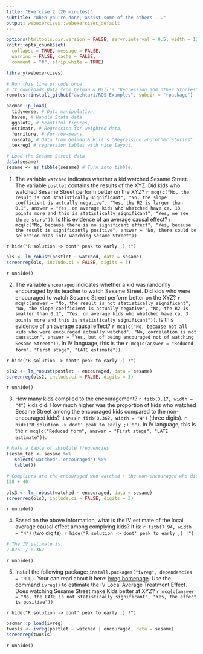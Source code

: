 ```yaml
---
title: "Exercise 2 (20 minutes)"
subtitle: "When you're done, assist some of the others ..."
output: webexercises::webexercises_default
---
```


```r
options(htmltools.dir.version = FALSE, servr.interval = 0.5, width = 115, digits = 2)
knitr::opts_chunk$set(
  collapse = TRUE, message = FALSE, 
  warning = FALSE, cache = FALSE,
  comment = "#", strip.white = TRUE)

library(webexercises)
```

```r
# Run this line of code once. 
# It downloads Data from Gelman & Hill's "Regression and other Stories"
remotes::install_github("avehtari/ROS-Examples", subdir = "rpackage")
```

```r
pacman::p_load(
  tidyverse, # Data manipulation,
  haven, # Handle Stata data.
  ggplot2, # beautiful figures,
  estimatr, # Regression for weighted data,
  furniture, # For row-means,
  rosdata, # Data from Gelman & Hill's "Regression and other Stories"
  texreg) # regression tables with nice layout.

# Load the Sesame Street data
data(sesame)
sesame <- as_tibble(sesame) # Turn into tibble.
```

1. The variable `watched` indicates whether a kid watched Sesame Street. The variable `postlet` contains the results of the XYZ. Did kids who watched Sesame Street perform better on the XYZ? `r mcq(c("No, the result is not statistically significant", "No, the slope coefficient is actually negative", "Yes, the R2 is larger than 0.1", answer = "Yes, on average kids who whatched have ca. 13 points more and this is statistically significant", "Yes, we see three stars"))`. Is this evidence of an average causal effect? `r mcq(c("No, because there is no significant effect", "Yes, because the result is significantly positive", answer = "No, there could be selection bias into watching Sesame Street"))`

`r hide("R solution -> dont' peak to early ;) !")`
```r
ols <- lm_robust(postlet ~ watched, data = sesame)
screenreg(ols, include.ci = FALSE, digits = 3)
```
`r unhide()`

2. The variable `encouraged` indicates whether a kid was randomly encouraged by its teacher to watch Sesame Street. Did kids who were encouraged to watch Sesame Street perform better on the XYZ? `r mcq(c(answer = "No, the result is not statistically significant", "No, the slope coefficient is actually negative", "No, the R2 is smaller than 0.1", "Yes, on average kids who whatched have ca. 3 points more and this is statistically significant"))`. Is this evidence of an average causal effect? `r mcq(c("No, because not all kids who were encouraged actually watched", "No, correlation is not causation", answer = "Yes, but of being encouraged not of watching Sesame Street"))`. In IV language, this is the `r mcq(c(answer = "Reduced form", "First stage", "LATE estimate"))`.

`r hide("R solution -> dont' peak to early ;) !")`
```r
ols2 <- lm_robust(postlet ~ encouraged, data = sesame)
screenreg(ols2, include.ci = FALSE, digits = 3)
```
`r unhide()`

3. How many kids complied to the encouragement? `r fitb(3.17, width = "4")` kids did. How much higher was the proportion of kids who watched Sesame Street among the encouraged kids compared to the non-encouraged kids? It was `r fitb(0.362, width = "4")` (three digits).
`r hide("R solution -> dont' peak to early ;) !")`. In IV language, this is the `r mcq(c("Reduced form", answer = "First stage", "LATE estimate"))`.
```r
# Make a table of absolute frequencies
(sesam_tab <- sesame %>% 
   select('watched','encouraged') %>% 
   table())

# Compliers are the encouraged who watched + the non-encouraged who didn't watch:
138 + 40

ols3 <- lm_robust(watched ~ encouraged, data = sesame)
screenreg(ols3, include.ci = FALSE, digits = 3)
```
`r unhide()`

4. Based on the above information, what is the IV estimate of the local average causal effect among complying kids? It is: `r fitb(7.94, width = "4")` (two digits).
`r hide("R solution -> dont' peak to early ;) !")`
```r
# The IV estimate is:
2.876  / 0.362
```
`r unhide()`

5. Install the following package: `install.packages("ivreg", dependencies = TRUE)`. Your can read about it here: [ivreg homepage](https://cran.r-project.org/web/packages/ivreg/vignettes/ivreg.html). Use the command `ivreg()` to estimate the IV Local Average Treatment Effect. Does watching Sesame Street make Kids better at XYZ? `r mcq(c(answer = "No, the LATE is not statistically significant", "Yes, the effect is positive"))`

`r hide("R solution -> dont' peak to early ;) !")`
```r
pacman::p_load(ivreg)
twosls <- ivreg(postlet ~ watched | encouraged, data = sesame)
screenreg(twosls)
```
`r unhide()`
